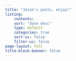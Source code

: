 ```yaml
---
title: "Jalen's posts, enjoy!"
listing:
    contents: . 
    sort: "date desc"
    type: default
    categories: true 
    sort-ui: false
    filter-ui: false
page-layout: full
title-block-banner: false
---
```



